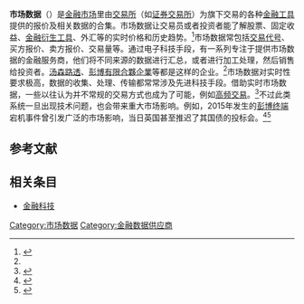 '''市场数据'''（{{lang-en|'''market data'''}}）是[[金融市场|金融市场]]里由[[交易所|交易所]]（如[[证券交易所|证券交易所]]）为旗下交易的各种[[金融工具|金融工具]]提供的报价及相关数据的合集。市场数据让交易员或者投资者能了解股票、固定收益、[[金融衍生工具|金融衍生工具]]、外汇等的实时价格和历史趋势。<ref name=":0">{{Cite web|url=https://www.ig.com/uk/glossary-trading-terms/market-data-definition#information-banner-dismiss|title=Market data definition|website=IG|language=en-GB|access-date=2018-10-15|archive-date=2020-08-12|archive-url=https://web.archive.org/web/20200812213923/https://www.ig.com/uk/glossary-trading-terms/market-data-definition#information-banner-dismiss|dead-url=no}}</ref>市场数据常包括[[股票代號|交易代号]]、买方报价、卖方报价、交易量等。通过电子科技手段，有一系列专注于提供市场数据的金融服务商，他们将不同来源的数据进行汇总，或者进行加工处理，然后销售给投资者。[[汤森路透|汤森路透]]、[[彭博有限合夥企業|彭博有限合夥企業]]等都是这样的企业。<ref name=":0" />市场数据对实时性要求极高，数据的收集、处理、传输都常常涉及先进科技手段。借助实时市场数据，一些以往认为并不常规的交易方式也成为了可能，例如[[高频交易|高频交易]]。<ref>{{Cite web|url=https://simplicable.com/new/market-data|title=What is Market Data?|website=Simplicable|access-date=2018-10-15|archive-date=2019-02-26|archive-url=https://web.archive.org/web/20190226025506/https://simplicable.com/new/market-data|dead-url=no}}</ref>不过此类系统一旦出现技术问题，也会带来重大市场影响。例如，2015年发生的[[彭博终端|彭博终端]]宕机事件曾引发广泛的市场影响，当日英国甚至推迟了其国债的投标会。<ref>{{Cite news | url = https://www.theguardian.com/business/2015/apr/17/uk-halts-bond-sale-bloomberg-terminals-crash-worldwide | title = Bloomberg IT meltdown leaves financial world in the dark | work = The Guardian | date = 2015-04-17 | accessdate = 2021-02-28 | archive-date = 2021-02-25 | archive-url = https://web.archive.org/web/20210225093414/http://www.theguardian.com/business/2015/apr/17/uk-halts-bond-sale-bloomberg-terminals-crash-worldwide | dead-url = no }}</ref><ref>{{Cite news | url = https://www.aditechonline.com/article/265548.html | title = 当彭博终端神器罕见宕机时 看看他们在忙什么…… | work = 界面新闻 | date = 2015-04-18 | accessdate = 2021-02-28}}</ref>

== 参考文献 ==
{{Reflist}}

== 相关条目 ==
* [[金融科技|金融科技]]

[[Category:市场数据|Category:市场数据]]
[[Category:金融数据供应商|Category:金融数据供应商]]